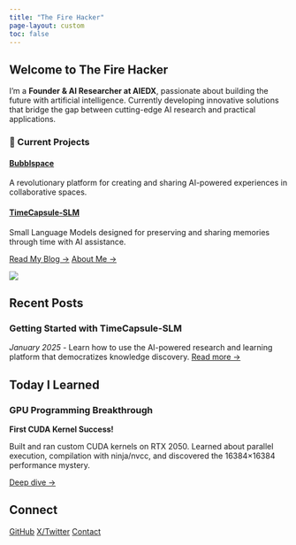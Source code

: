 ```yaml
---
title: "The Fire Hacker"
page-layout: custom
toc: false
---
```


::: {.hero-section}
::: {.container}
::: {.hero-content}
# Welcome to The Fire Hacker {.hero-title}

:::: {.hero-intro}
I'm a **Founder & AI Researcher at AIEDX**, passionate about building the future with artificial intelligence. Currently developing innovative solutions that bridge the gap between cutting-edge AI research and practical applications.
::::

:::: {.hero-projects}
### 🚀 Current Projects

::: {.project-cards}
::: {.project-card}
#### [Bubblspace](https://bubblspace.com)
A revolutionary platform for creating and sharing AI-powered experiences in collaborative spaces.
:::

::: {.project-card}
#### [TimeCapsule-SLM](https://timecapsule.bubblspace.com)
Small Language Models designed for preserving and sharing memories through time with AI assistance.
:::
:::
::::

:::: {.hero-cta}
[Read My Blog →](blog.qmd){.btn-primary}
[About Me →](about.qmd){.btn-secondary}
::::
:::

::: {.hero-image}
![](assets/firehacker-logo.jpg){.logo-image}
:::
:::
:::

## Recent Posts {.section-title}

::: {.recent-posts}
::: {.post-card}
### Getting Started with TimeCapsule-SLM
*January 2025* - Learn how to use the AI-powered research and learning platform that democratizes knowledge discovery.
[Read more →](blog/timecapsule-slm.qmd)
:::
:::

## Today I Learned {.section-title}

::: {.til-grid}
::: {.til-card}
### GPU Programming Breakthrough
**First CUDA Kernel Success!**

Built and ran custom CUDA kernels on RTX 2050. Learned about parallel execution, compilation with ninja/nvcc, and discovered the 16384×16384 performance mystery.

[Deep dive →](til/cuda-kernels-basics.qmd)
:::
:::

## Connect {.section-title}

::: {.social-links}
[GitHub](https://github.com/thefirehacker){.social-link}
[X/Twitter](https://x.com/thefirehacker){.social-link}
[Contact](mailto:contact@thefirehacker.com){.social-link}
:::